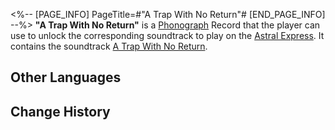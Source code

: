 <%-- [PAGE_INFO]
PageTitle=#"A Trap With No Return"#
[END_PAGE_INFO] --%>
{{Item Infobox
|id          = 210105
|image       = Item A Trap With No Return.png{{subst:void|<!--$UPLOAD:<<SpriteOutput/ItemFigures/210001.png>-<Item A Trap With No Return.png>-<Item Icons>>-->}}
|type        = Disk
|invCategory = Valuables
|rarity      = 3
|effect      = 
|description = A record that can be played on the Express' phonograph. It might be a chance acquisition or a gift from someone else. All sorts of memories surge up when the music plays &mdash; the smiles, encounters, touches, and the excitement of battle. Maybe that is why people still collect records even as society rapidly advances.<br />The current record contains the track "A Trap With No Return."
}}
{{Description|''"Even if we are destined to perish, we will hold hands and bravely walk into the darkness."''}}
'''"A Trap With No Return"''' is a [[Phonograph]] Record that the player can use to unlock the corresponding soundtrack to play on the [[Astral Express]]. It contains the soundtrack [[A Trap With No Return]].

==Other Languages==
{{Other Languages
|en   = "A Trap With No Return"
|zhs  = 《陷阵无回》
|zht  = 〈陷陣無回〉
|ja   = 『陥陣無帰』
|ko   = ≪임전무퇴≫
|es   = Trampa de no retorno
|fr   = «&nbsp;A Trap With No Return&nbsp;»
|ru   = A Trap With No Return
|th   = "A Trap With No Return"
|vi   = "Xung Trận Không Về"
|de   = „Eine Falle ohne Wiederkehr“
|id   = "A Trap With No Return"
|pt   = "A Trap With No Return"
}}

==Change History==
{{Change History|1.0}}